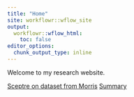 ```yaml
---
title: "Home"
site: workflowr::wflow_site
output:
  workflowr::wflow_html:
    toc: false
editor_options:
  chunk_output_type: inline
---
```


Welcome to my research website.

[Sceptre on dataset from Morris](sceptre_example.html)
[Summary](summary.html)
